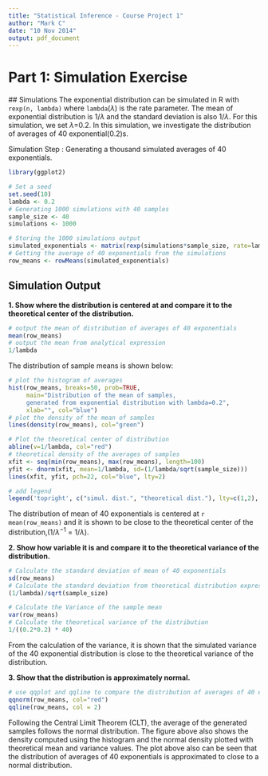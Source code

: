 ```yaml
---
title: "Statistical Inference - Course Project 1"
author: "Mark C"
date: "10 Nov 2014"
output: pdf_document
---
```

  
# Part 1: Simulation Exercise

  ## Simulations
  The exponential distribution can be simulated in R with `rexp(n, lambda)` where `lambda`($\lambda$) is the rate parameter. The mean of exponential distribution is 1/$\lambda$ and the standard deviation is also 1/$\lambda$. For this simulation, we set $\lambda$=0.2. In this simulation, we investigate the distribution of averages of 40 exponential(0.2)s. 


Simulation Step : Generating a  thousand simulated averages of 40 exponentials.  
```r
library(ggplot2)

# Set a seed
set.seed(10)
lambda <- 0.2
# Generating 1000 simulations with 40 samples 
sample_size <- 40
simulations <- 1000

# Storing the 1000 simulations output
simulated_exponentials <- matrix(rexp(simulations*sample_size, rate=lambda), simulations, sample_size)
# Getting the average of 40 exponentials from the simulations
row_means <- rowMeans(simulated_exponentials)
```  

## Simulation Output  

**1. Show where the distribution is centered at and compare it to the theoretical center of the distribution.**    
  
```r
# output the mean of distribution of averages of 40 exponentials
mean(row_means)
# output the mean from analytical expression
1/lambda
```  

The distribution of sample means is shown below:  
  
```r
# plot the histogram of averages
hist(row_means, breaks=50, prob=TRUE,
     main="Distribution of the mean of samples,
     generated from exponential distribution with lambda=0.2",
     xlab="", col="blue")
# plot the density of the mean of samples
lines(density(row_means), col="green")

# Plot the theoretical center of distribution
abline(v=1/lambda, col="red")
# theoretical density of the averages of samples
xfit <- seq(min(row_means), max(row_means), length=100)
yfit <- dnorm(xfit, mean=1/lambda, sd=(1/lambda/sqrt(sample_size)))
lines(xfit, yfit, pch=22, col="blue", lty=2)

# add legend
legend('topright', c("simul. dist.", "theoretical dist."), lty=c(1,2), col=c("green", "blue"))
```  

The distribution of mean of 40 exponentials is centered at `r mean(row_means)` and it is shown to be close to the theoretical center of the distribution,(1/$\lambda^{-1}$ =  1/$\lambda$).    

**2. Show how variable it is and compare it to the theoretical variance of the distribution.**  
  
```r
# Calculate the standard deviation of mean of 40 exponentials
sd(row_means)
# Calculate the standard deviation from theoretical distribution expression
(1/lambda)/sqrt(sample_size)

# Calculate the Variance of the sample mean
var(row_means)
# Calculate the theoretical variance of the distribution
1/((0.2*0.2) * 40)
```  

From the calculation of the variance, it is shown that the simulated variance of the 40 exponential distribution is close to the theoretical variance of the distribution.  

**3. Show that the distribution is approximately normal.**   
  
```r
# use qqplot and qqline to compare the distribution of averages of 40 exponentials to a normal distribution
qqnorm(row_means, col="red")
qqline(row_means, col = 2)
```  

Following the Central Limit Theorem (CLT), the average of the generated samples follows the  normal distribution. The figure above also shows the density computed using the histogram and the normal density plotted with theoretical mean and variance values. The plot above also can be seen that the distribution of averages of 40 exponentials is approximated to close to a normal distribution.   

